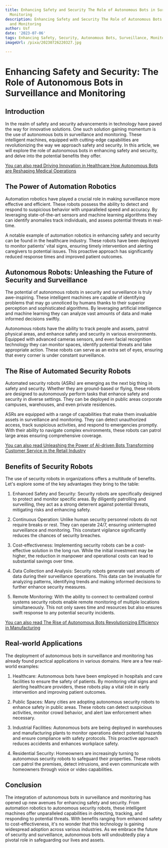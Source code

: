 ```yaml
---
title: Enhancing Safety and Security The Role of Autonomous Bots in Surveillance and
  Monitoring
description: Enhancing Safety and Security The Role of Autonomous Bots in Surveillance
  and Monitoring
author: Usf
date: '2023-07-06'
tags: Enhancing Safety, Security, Autonomous Bots, Surveillance, Monitoring
imageUrl: /pixa/20230726220327.jpg

---
```

# Enhancing  Safety  and Security: The Role of Autonomous Bots in Surveillance and Monitoring

## Introduction

In the realm of safety and security  advancements in technology have paved  the way for innovative solutions. One such solution gaining momentum is the use of autonomous bots in surveillance and monitoring. These intelligent machines, equipped with  cutting-edge capabilities are revolutionizing the way we approach safety and  security. In this article, we will explore the role of autonomous bots in enhancing safety and security, and delve  into the potential benefits they offer.

[You can also read Driving Innovation in Healthcare How Autonomous Bots are Reshaping Medical  Operations](Driving%20Innovation%20in%20Healthcare%20How%20Autonomous%20Bots%20are%20Reshaping%20Medical%20Operations)


## The Power of Automation Robotics

Automation robotics have played a crucial role in making surveillance more effective and efficient.  These  robots possess the  ability to detect  and respond to suspicious behavior with unparalleled speed and accuracy. By  leveraging  state-of-the-art sensors and machine learning algorithms they can identify anomalies track individuals, and assess potential threats  in real-time.

A notable example of automation robotics in  enhancing safety and security can be found in the healthcare industry. These robots have been deployed to monitor  patients' vital signs, ensuring timely intervention and alerting caregivers to potential issues. This proactive approach has  significantly reduced response times and improved patient outcomes.

##  Autonomous Robots: Unleashing the Future of  Security  and  Surveillance

The potential of autonomous  robots in security and surveillance is truly awe-inspiring. These intelligent machines are capable of identifying problems that may go unnoticed by humans thanks to  their superior perception and sophisticated algorithms. By leveraging artificial intelligence  and machine learning they can analyze vast amounts of data and make informed decisions swiftly.

Autonomous robots have the ability to track people and assets, patrol physical areas,  and enhance safety and security in various  environments.  Equipped with advanced cameras sensors, and even facial recognition technology they can monitor spaces, identify  potential threats and  take appropriate  action.  These robots can serve as an extra set of eyes, ensuring that every corner  is under constant surveillance.

## The Rise of  Automated Security Robots

Automated security robots (ASRs) are  emerging as the next big  thing in safety and  security. Whether they  are ground-based or flying, these robots are designed  to autonomously perform tasks that enhance safety and security in diverse settings. They can be deployed  in public areas corporate campuses, warehouses, and even private residences.

ASRs are equipped with a range of capabilities that make them invaluable assets in surveillance and monitoring. They can detect unauthorized access, track suspicious activities, and respond to  emergencies promptly.  With their ability to navigate complex environments, these robots can patrol large areas ensuring comprehensive coverage.

[You can also read Unleashing the Power of AI-driven Bots Transforming Customer Service in the Retail Industry](Unleashing%20the%20Power%20of%20AI-driven%20Bots%20Transforming%20Customer%20Service%20in%20the%20Retail%20Industry)


## Benefits of Security Robots

The use of security robots in organizations offers a multitude of benefits. Let's  explore some of the key advantages they  bring to  the table:

1. Enhanced Safety and Security: Security robots are specifically designed to protect and monitor specific  areas. By  diligently patrolling and surveilling, they  act as a strong deterrent against potential threats, mitigating risks and enhancing safety.

2. Continuous Operation: Unlike human security personnel robots do  not require breaks or rest. They can operate 24/7, ensuring uninterrupted surveillance and monitoring. This constant vigilance significantly reduces the chances of security breaches.

3. Cost-effectiveness: Implementing security robots can be a cost-effective solution  in the long run. While the  initial  investment may be higher, the reduction in manpower and operational costs can lead to substantial savings over  time.

4. Data  Collection and Analysis: Security robots  generate vast amounts of data  during their  surveillance  operations. This data can be invaluable for analyzing patterns,  identifying trends and making informed decisions to  further enhance security measures.

5. Remote Monitoring: With the ability to connect to centralized control systems  security robots enable remote monitoring of multiple locations simultaneously. This not only saves time and resources but also ensures swift response to any potential security incidents.

[You can also read The  Rise of Autonomous Bots Revolutionizing Efficiency in Manufacturing](The%20Rise%20of%20Autonomous%20Bots%20Revolutionizing%20Efficiency%20in%20Manufacturing)


##  Real-world Applications

The deployment of autonomous bots  in surveillance and monitoring has already found practical applications in various domains.  Here are a few real-world examples:

1. Healthcare: Autonomous bots  have been employed in hospitals  and care  facilities to  ensure the safety of patients. By monitoring vital signs and alerting  healthcare providers, these robots play a vital role in early intervention and improving patient outcomes.

2.  Public Spaces: Many cities are adopting autonomous security robots to enhance safety in public  areas. These robots can detect  suspicious activities, monitor crowd behavior, and alert law enforcement when necessary.

3. Industrial Facilities: Autonomous bots are being deployed in warehouses and manufacturing plants to monitor operations detect potential hazards and ensure compliance with safety protocols. This proactive approach reduces accidents and enhances workplace safety.

4.  Residential Security: Homeowners are  increasingly  turning to autonomous security robots to  safeguard their properties. These robots can patrol  the premises, detect intrusions, and even communicate with homeowners through  voice or video capabilities.

## Conclusion

The integration  of autonomous bots in surveillance and monitoring has opened up new  avenues for enhancing safety and security. From automation robotics to autonomous security robots, these intelligent  machines offer unparalleled capabilities in detecting, tracking, and responding to potential threats. With benefits ranging from enhanced safety to cost-effectiveness, it's  no wonder  that this technology is gaining  widespread adoption  across various industries. As we embrace the future of security and surveillance,  autonomous bots will  undoubtedly play a pivotal role in  safeguarding our lives and assets.
